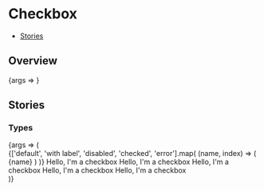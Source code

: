 

<Meta title="Components/Checkbox new" component={Checkbox} />

# Checkbox

- [Stories](#stories)

## Overview

<Canvas>
  <Story name="Default">{args => <Checkbox {...args} />}</Story>
</Canvas>

<ArgsTable story="Default" />

## Stories

### Types

<Canvas>
  <Story name="Types">
    {args => (
      <div>
        <StoryVariantTable>
          <thead>
            <tr>
              {['default', 'with label', 'disabled', 'checked', 'error'].map(
                (name, index) => (
                  <th>
                    <Headline
                      key={index}
                      extraBold
                      transform="uppercase"
                      type="span"
                      color="text-gray-40"
                      size="medium"
                    >
                      {name}
                    </Headline>
                  </th>
                )
              )}
            </tr>
          </thead>
          <tbody>
            <tr>
              <td>
                <Flex justifyContent="center">
                  <Checkbox />
                </Flex>
              </td>
              <td>
                <Flex justifyContent="center">
                  <Checkbox>Hello, I'm a checkbox</Checkbox>
                </Flex>
              </td>
              <td>
                <Flex justifyContent="center">
                  <Checkbox disabled>Hello, I'm a checkbox</Checkbox>
                </Flex>
              </td>
              <td>
                <Flex justifyContent="center">
                  <Checkbox checked>Hello, I'm a checkbox</Checkbox>
                </Flex>
              </td>
              <td>
                <Flex justifyContent="center">
                  <Checkbox errorMessage="Error message">
                    Hello, I'm a checkbox
                  </Checkbox>
                  <Checkbox errorMessage="Error message" checked>
                    Hello, I'm a checkbox
                  </Checkbox>
                </Flex>
              </td>
            </tr>
          </tbody>
        </StoryVariantTable>
      </div>
    )}
  </Story>
</Canvas>
